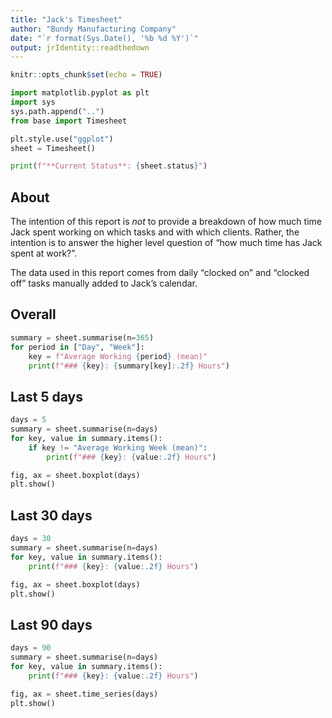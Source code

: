 ```yaml
---
title: "Jack's Timesheet"
author: "Bundy Manufacturing Company"
date: "`r format(Sys.Date(), '%b %d %Y')`"
output: jrIdentity::readthedown
---
```


```r
knitr::opts_chunk$set(echo = TRUE)
```

```python
import matplotlib.pyplot as plt
import sys
sys.path.append("..")
from base import Timesheet
```

```python
plt.style.use("ggplot")
sheet = Timesheet()
```

```python
print(f"**Current Status**: {sheet.status}")
```

## About

The intention of this report is _not_ to provide a breakdown of how much time
Jack spent working on which tasks and with which clients. Rather, the intention
is to answer the higher level question of "how much time has Jack spent at
work?".

The data used in this report comes from daily "clocked on" and "clocked off"
tasks manually added to Jack's calendar.

## Overall

```python
summary = sheet.summarise(n=365)
for period in ["Day", "Week"]:
    key = f"Average Working {period} (mean)"
    print(f"### {key}: {summary[key]:.2f} Hours")
```


## Last 5 days

```python
days = 5
summary = sheet.summarise(n=days)
for key, value in summary.items():
    if key != "Average Working Week (mean)":
        print(f"### {key}: {value:.2f} Hours")
```

```python
fig, ax = sheet.boxplot(days)
plt.show()
```

## Last 30 days

```python
days = 30
summary = sheet.summarise(n=days)
for key, value in summary.items():
    print(f"### {key}: {value:.2f} Hours")
```

```python
fig, ax = sheet.boxplot(days)
plt.show()
```

## Last 90 days

```python
days = 90
summary = sheet.summarise(n=days)
for key, value in summary.items():
    print(f"### {key}: {value:.2f} Hours")
```

```python
fig, ax = sheet.time_series(days)
plt.show()
```
